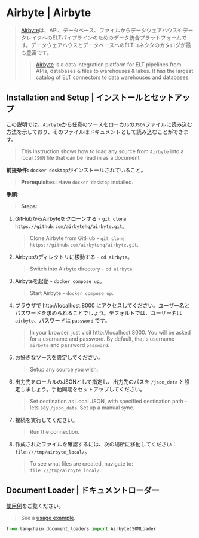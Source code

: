 # Airbyte | Airbyte

> [Airbyte](https://github.com/airbytehq/airbyte)は、API、データベース、ファイルからデータウェアハウスやデータレイクへのELTパイプラインのためのデータ統合プラットフォームです。データウェアハウスとデータベースへのELTコネクタのカタログが最も豊富です。
>
> > [Airbyte](https://github.com/airbytehq/airbyte) is a data integration platform for ELT pipelines from APIs,
> > databases & files to warehouses & lakes. It has the largest catalog of ELT connectors to data warehouses and databases.

## Installation and Setup | インストールとセットアップ

この説明では、`Airbyte`から任意のソースをローカルの`JSON`ファイルに読み込む方法を示しており、そのファイルはドキュメントとして読み込むことができます。

> This instruction shows how to load any source from `Airbyte` into a local `JSON` file that can be read in as a document.

**前提条件:**
`docker desktop`がインストールされていること。

> **Prerequisites:**
> Have `docker desktop` installed.

**手順:**

> **Steps:**

1. GitHubからAirbyteをクローンする - `git clone https://github.com/airbytehq/airbyte.git`。
   > Clone Airbyte from GitHub - `git clone https://github.com/airbytehq/airbyte.git`.
2. Airbyteのディレクトリに移動する - `cd airbyte`。
   > Switch into Airbyte directory - `cd airbyte`.
3. Airbyteを起動 - `docker compose up`。
   > Start Airbyte - `docker compose up`.
4. ブラウザで http://localhost:8000 にアクセスしてください。ユーザー名とパスワードを求められることでしょう。デフォルトでは、ユーザー名は `airbyte`、パスワードは `password` です。
   > In your browser, just visit http://localhost:8000. You will be asked for a username and password. By default, that's username `airbyte` and password `password`.
5. お好きなソースを設定してください。
   > Setup any source you wish.
6. 出力先をローカルのJSONとして指定し、出力先のパスを `/json_data` と設定しましょう。手動同期をセットアップしてください。
   > Set destination as Local JSON, with specified destination path - lets say `/json_data`. Set up a manual sync.
7. 接続を実行してください。
   > Run the connection.
8. 作成されたファイルを確認するには、次の場所に移動してください：`file:///tmp/airbyte_local/`。
   > To see what files are created, navigate to: `file:///tmp/airbyte_local/`.

## Document Loader | ドキュメントローダー

[使用例](/docs/integrations/document_loaders/airbyte_json)をご覧ください。

> See a [usage example](/docs/integrations/document_loaders/airbyte_json).

```python
from langchain.document_loaders import AirbyteJSONLoader
```
